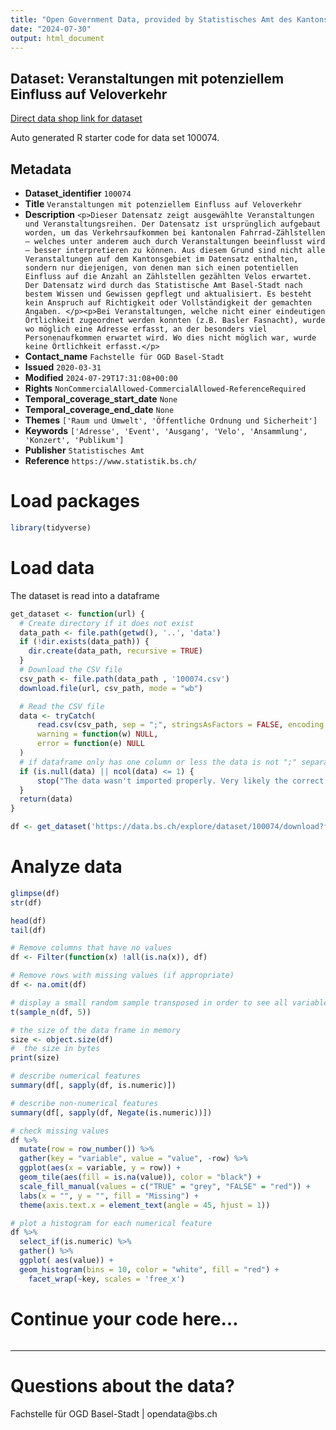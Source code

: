 ```yaml
---
title: "Open Government Data, provided by Statistisches Amt des Kantons Basel-Stadt - Fachstelle OGD"
date: "2024-07-30"
output: html_document
---
```


## Dataset: Veranstaltungen mit potenziellem Einfluss auf Veloverkehr

[Direct data shop link for dataset](https://data.bs.ch/explore/dataset/100074)

Auto generated R starter code for data set 100074.

## Metadata

- **Dataset_identifier** `100074`
- **Title** `Veranstaltungen mit potenziellem Einfluss auf Veloverkehr`
- **Description** `<p>Dieser Datensatz zeigt ausgewählte Veranstaltungen und Veranstaltungsreihen. Der Datensatz ist ursprünglich aufgebaut worden, um das Verkehrsaufkommen bei kantonalen Fahrrad-Zählstellen – welches unter anderem auch durch Veranstaltungen beeinflusst wird – besser interpretieren zu können. Aus diesem Grund sind nicht alle Veranstaltungen auf dem Kantonsgebiet im Datensatz enthalten, sondern nur diejenigen, von denen man sich einen potentiellen Einfluss auf die Anzahl an Zählstellen gezählten Velos erwartet. Der Datensatz wird durch das Statistische Amt Basel-Stadt nach bestem Wissen und Gewissen gepflegt und aktualisiert. Es besteht kein Anspruch auf Richtigkeit oder Vollständigkeit der gemachten Angaben. </p><p>Bei Veranstaltungen, welche nicht einer eindeutigen Örtlichkeit zugeordnet werden konnten (z.B. Basler Fasnacht), wurde wo möglich eine Adresse erfasst, an der besonders viel Personenaufkommen erwartet wird. Wo dies nicht möglich war, wurde keine Örtlichkeit erfasst.</p>`
- **Contact_name** `Fachstelle für OGD Basel-Stadt`
- **Issued** `2020-03-31`
- **Modified** `2024-07-29T17:31:08+00:00`
- **Rights** `NonCommercialAllowed-CommercialAllowed-ReferenceRequired`
- **Temporal_coverage_start_date** `None`
- **Temporal_coverage_end_date** `None`
- **Themes** `['Raum und Umwelt', 'Öffentliche Ordnung und Sicherheit']`
- **Keywords** `['Adresse', 'Event', 'Ausgang', 'Velo', 'Ansammlung', 'Konzert', 'Publikum']`
- **Publisher** `Statistisches Amt`
- **Reference** `https://www.statistik.bs.ch/`


# Load packages

```r

library(tidyverse)
```

# Load data

The dataset is read into a dataframe

```r
get_dataset <- function(url) {
  # Create directory if it does not exist
  data_path <- file.path(getwd(), '..', 'data')
  if (!dir.exists(data_path)) {
    dir.create(data_path, recursive = TRUE)
  }
  # Download the CSV file
  csv_path <- file.path(data_path , '100074.csv')
  download.file(url, csv_path, mode = "wb")

  # Read the CSV file
  data <- tryCatch(
      read.csv(csv_path, sep = ";", stringsAsFactors = FALSE, encoding = "UTF-8"),
      warning = function(w) NULL,
      error = function(e) NULL
  )
  # if dataframe only has one column or less the data is not ";" separated
  if (is.null(data) || ncol(data) <= 1) {
      stop("The data wasn't imported properly. Very likely the correct separator couldn't be found.\nPlease check the dataset manually and adjust the code.")
  }
  return(data)
}
```

```r

df <- get_dataset('https://data.bs.ch/explore/dataset/100074/download?format=csv&timezone=Europe%2FZurich')

```

# Analyze data

```r

glimpse(df)
str(df)

head(df)
tail(df)

```

```r
# Remove columns that have no values
df <- Filter(function(x) !all(is.na(x)), df)

# Remove rows with missing values (if appropriate)
df <- na.omit(df)
```

```r
# display a small random sample transposed in order to see all variables
t(sample_n(df, 5))
```

```r
# the size of the data frame in memory
size <- object.size(df)
#  the size in bytes
print(size)
```

```r
# describe numerical features
summary(df[, sapply(df, is.numeric)])
```

```r
# describe non-numerical features
summary(df[, sapply(df, Negate(is.numeric))])
```

```r
# check missing values
df %>%
  mutate(row = row_number()) %>%
  gather(key = "variable", value = "value", -row) %>%
  ggplot(aes(x = variable, y = row)) +
  geom_tile(aes(fill = is.na(value)), color = "black") +
  scale_fill_manual(values = c("TRUE" = "grey", "FALSE" = "red")) +
  labs(x = "", y = "", fill = "Missing") +
  theme(axis.text.x = element_text(angle = 45, hjust = 1))
```

```r
# plot a histogram for each numerical feature
df %>%
  select_if(is.numeric) %>%
  gather() %>%
  ggplot( aes(value)) +
  geom_histogram(bins = 10, color = "white", fill = "red") +
    facet_wrap(~key, scales = 'free_x')
```

# Continue your code here...

```r

```
------------------------------------------------------------------------

# Questions about the data?

Fachstelle für OGD Basel-Stadt | opendata@bs.ch
